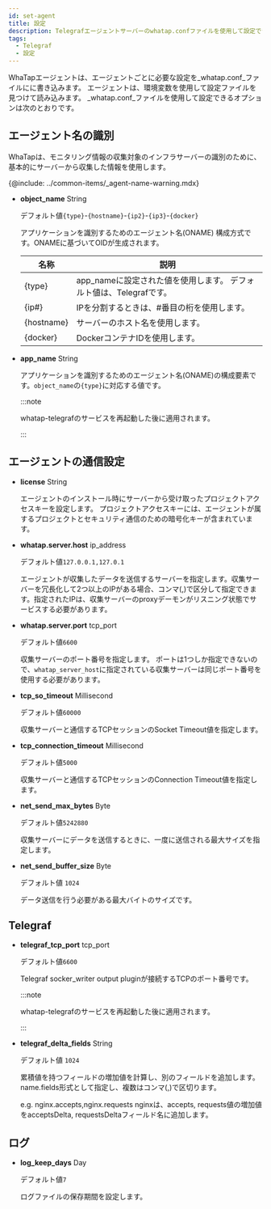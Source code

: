 ```yaml
---
id: set-agent
title: 設定
description: Telegrafエージェントサーバーのwhatap.confファイルを使用して設定できるオプションについて説明します。
tags:
  - Telegraf
  - 設定
---
```


WhaTapエージェントは、エージェントごとに必要な設定を_whatap.conf_ファイルにに書き込みます。 エージェントは、環境変数を使用して設定ファイルを見つけて読み込みます。 _whatap.conf_ファイルを使用して設定できるオプションは次のとおりです。

## エージェント名の識別

WhaTapは、モニタリング情報の収集対象のインフラサーバーの識別のために、基本的にサーバーから収集した情報を使用します。 

{@include: ../common-items/_agent-name-warning.mdx}

-   **object_name** <span class='type'>String</span>

    デフォルト値`{type}`-`{hostname}`-`{ip2}`-`{ip3}`-`{docker}`

    アプリケーションを識別するためのエージェント名(ONAME) 構成方式です。ONAMEに基づいてOIDが生成されます。

    | 名称         | 説明                                                        |
    | ---------- | --------------------------------------------------------- |
    | {type}     | app_nameに設定された値を使用します。 デフォルト値は、Telegrafです。                |
    | {ip#}      | IPを分割するときは、#番目の桁を使用します。                                   |
    | {hostname} | サーバーのホスト名を使用します。                                          |
    | {docker}   | DockerコンテナIDを使用します。                                       |

-   **app_name** <span class='type'>String</span>

    アプリケーションを識別するためのエージェント名(ONAME)の構成要素です。`object_name`の`{type}`に対応する値です。

    :::note

    whatap-telegrafのサービスを再起動した後に適用されます。

    :::

## エージェントの通信設定

-   **license** <span class='type'>String</span>

    エージェントのインストール時にサーバーから受け取ったプロジェクトアクセスキーを設定します。 プロジェクトアクセスキーには、エージェントが属するプロジェクトとセキュリティ通信のための暗号化キーが含まれています。

-   **whatap.server.host** <span class='type'>ip_address</span>

    デフォルト値`127.0.0.1,127.0.1`

    エージェントが収集したデータを送信するサーバーを指定します。収集サーバーを冗長化して2つ以上のIPがある場合、コンマ(,)で区分して指定できます。指定されたIPは、収集サーバーのproxyデーモンがリスニング状態でサービスする必要があります。

-   **whatap.server.port** <span class='type'>tcp_port</span>

    デフォルト値`6600`

    収集サーバーのポート番号を指定します。 ポートは1つしか指定できないので、`whatap_server_host`に指定されている収集サーバーは同じポート番号を使用する必要があります。

-   **tcp_so_timeout** <span class='type'>Millisecond</span>

    デフォルト値`60000`

    収集サーバーと通信するTCPセッションのSocket Timeout値を指定します。

-   **tcp_connection_timeout** <span class='type'>Millisecond</span>

    デフォルト値`5000`

    収集サーバーと通信するTCPセッションのConnection Timeout値を指定します。

-   **net_send_max_bytes** <span class='type'>Byte</span>

    デフォルト値`5242880`

    収集サーバーにデータを送信するときに、一度に送信される最大サイズを指定します。

-   **net_send_buffer_size** <span class='type'>Byte</span>

    デフォルト値 `1024`

    データ送信を行う必要がある最大バイトのサイズです。 

## Telegraf

-   **telegraf_tcp_port** <span class='type'>tcp_port</span>

    デフォルト値`6600`

    Telegraf socker_writer output pluginが接続するTCPのポート番号です。

    :::note

    whatap-telegrafのサービスを再起動した後に適用されます。

    :::

-   **telegraf_delta_fields** <span class='type'>String</span>

    デフォルト値 `1024`

    累積値を持つフィールドの増加値を計算し、別のフィールドを追加します。 name.fields形式として指定し、複数はコンマ(,)で区切ります。

    e.g. nginx.accepts,nginx.requests nginxは、accepts, requests値の増加値をacceptsDelta, requestsDeltaフィールド名に追加します。

## ログ

-   **log_keep_days** <span class='type'>Day</span>

    デフォルト値`7`

    ログファイルの保存期間を設定します。
